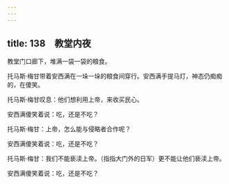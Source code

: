 ```yaml
---
---
---
```

title: 138　教堂内夜
---




教堂门口廊下，堆满一袋一袋的粮食。

托马斯·梅甘带着安西满在一垛一垛的粮食间穿行。安西满手提马灯，神态仍痴痴的，在傻笑。

托马斯·梅甘叹息：他们想利用上帝，来收买民心。

安西满傻笑着说：吃，还是不吃？

托马斯·梅甘：上帝，怎么能与侵略者合作呢？

安西满傻笑着说：吃，还是不吃？

托马斯·梅甘：我们不能亵渎上帝。（指指大门外的日军）更不能让他们亵渎上帝。

安西满傻笑着说：吃，还是不吃？